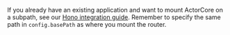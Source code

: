 If you already have an existing application and want to mount ActorCore on a subpath, see our [Hono integration guide](/integrations/hono). Remember to specify the same path in `config.basePath` as where you mount the router.
